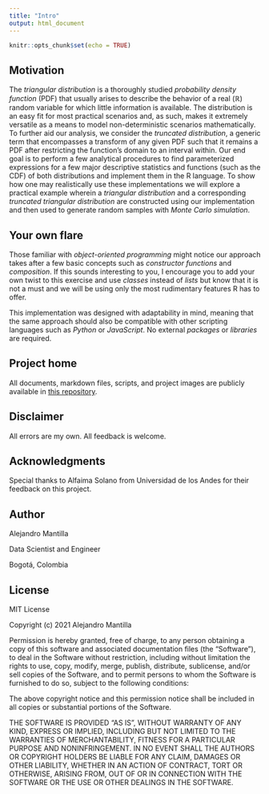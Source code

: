 ```yaml
---
title: "Intro"
output: html_document
---
```


```r
knitr::opts_chunk$set(echo = TRUE)
```

## Motivation

The _triangular distribution_ is a thoroughly studied _probability density function_ (PDF) that usually arises to describe the behavior of a real ($\mathbb{R}$) random variable for which little information is available. The distribution is an easy fit for most practical scenarios and, as such, makes it extremely versatile as a means to model non-deterministic scenarios mathematically. To further aid our analysis, we consider the _truncated distribution_, a generic term that encompasses a transform of any given PDF such that it remains a PDF after restricting the function's domain to an interval within. Our end goal is to perform a few analytical procedures to find parameterized expressions for a few major descriptive statistics and functions (such as the CDF) of both distributions and implement them in the R language. To show how one may realistically use these implementations we will explore a practical example wherein a _triangular distribution_ and a corresponding _truncated triangular distribution_ are constructed using our implementation and then used to generate random samples with _Monte Carlo simulation_.

## Your own flare

Those familiar with _object-oriented programming_ might notice our approach takes after a few basic concepts such as _constructor functions_ and _composition_. If this sounds interesting to you, I encourage you to add your own twist to this exercise and use _classes_ instead of _lists_ but know that it is not a must and we will be using only the most rudimentary features R has to offer.

This implementation was designed with adaptability in mind, meaning that the same approach should also be compatible with other scripting languages such as _Python_ or _JavaScript_. No external _packages_ or _libraries_ are required.

## Project home

All documents, markdown files, scripts, and project images are publicly available in [this repository](https://github.com/MantiMantilla/Truncated-Triangular-Simulation-R).

## Disclaimer

All errors are my own. All feedback is welcome.

## Acknowledgments

Special thanks to Alfaima Solano from Universidad de los Andes for their feedback on this project.

## Author

Alejandro Mantilla

Data Scientist and Engineer

Bogotá, Colombia

## License

MIT License

Copyright (c) 2021 Alejandro Mantilla

Permission is hereby granted, free of charge, to any person obtaining a copy
of this software and associated documentation files (the "Software"), to deal
in the Software without restriction, including without limitation the rights
to use, copy, modify, merge, publish, distribute, sublicense, and/or sell
copies of the Software, and to permit persons to whom the Software is
furnished to do so, subject to the following conditions:

The above copyright notice and this permission notice shall be included in all
copies or substantial portions of the Software.

THE SOFTWARE IS PROVIDED "AS IS", WITHOUT WARRANTY OF ANY KIND, EXPRESS OR
IMPLIED, INCLUDING BUT NOT LIMITED TO THE WARRANTIES OF MERCHANTABILITY,
FITNESS FOR A PARTICULAR PURPOSE AND NONINFRINGEMENT. IN NO EVENT SHALL THE
AUTHORS OR COPYRIGHT HOLDERS BE LIABLE FOR ANY CLAIM, DAMAGES OR OTHER
LIABILITY, WHETHER IN AN ACTION OF CONTRACT, TORT OR OTHERWISE, ARISING FROM,
OUT OF OR IN CONNECTION WITH THE SOFTWARE OR THE USE OR OTHER DEALINGS IN THE
SOFTWARE. 

